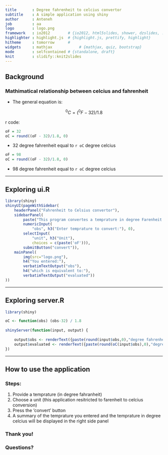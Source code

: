 ```yaml
---
title       : Degree fahrenheit to celcius convertor
subtitle    : A simple application using shiny
author      : Anteneh
job         : aa
logo        : logo.png
framework   : io2012        # {io2012, html5slides, shower, dzslides, ...}
highlighter : highlight.js  # {highlight.js, prettify, highlight}
hitheme     : tomorrow      # 
widgets     : mathjax            # {mathjax, quiz, bootstrap}
mode        : selfcontained # {standalone, draft}
knit        : slidify::knit2slides
---
```


## Background
### Mathimatical relationship between celcius and fahrenheit

- The general equation is:

$$
^{0}C = (^{0}F - 32)/1.8
$$

r code:
```r
oF = 32
oC = round((oF - 32)/1.8, 0)
```

- 32 degree fahrenheit equal to `r oC` degree celcius

```r
oF = 98
oC = round((oF - 32)/1.8, 0)
```

- 98 degree fahrenheit equal to `r oC` degree celcius

--- 

## Exploring ui.R

```r
library(shiny)
shinyUI(pageWithSidebar(
    headerPanel("Fahrenheit to Celsius convertor"),
    sidebarPanel(
        paste("This program convertes a temprature in degree Farenheit to degree Celcius. Please enter a temprature, select unit and press 'convert'. The result will be displayed in the right side panel."),
        numericInput(
            "obs", h3("Enter temprature to convert:"), 0),
        selectInput(
            "unit", h3("Unit"),
            choices = c(paste('oF'))),
        submitButton("convert")),
    mainPanel(
        img(src="logo.png"),
        h4("You entered:"),
        verbatimTextOutput("obs"),
        h4("which is equivalent to:"),
        verbatimTextOutput("evaluated"))
))
```

---

## Exploring server.R

```r
library(shiny)

oC <- function(obs) (obs-32) / 1.8
    
shinyServer(function(input, output) {
    
    output$obs <- renderText({paste(round(input$obs,0),"degree fahrenheit")})
    output$evaluated <- renderText({paste(round(oC(input$obs),0),"degree celsius")})
})
```

--- 

## How to use the application

### Steps:
1. Provide a temprature (in degree fahranheit)
2. Choose a unit (this application resitricted to farenheit to celcius conversion)
3. Press the 'convert' button
4. A summary of the temprature you entered and the temprature in degree celcius will be displayed in the right side panel

### Thank you!

### Questions?